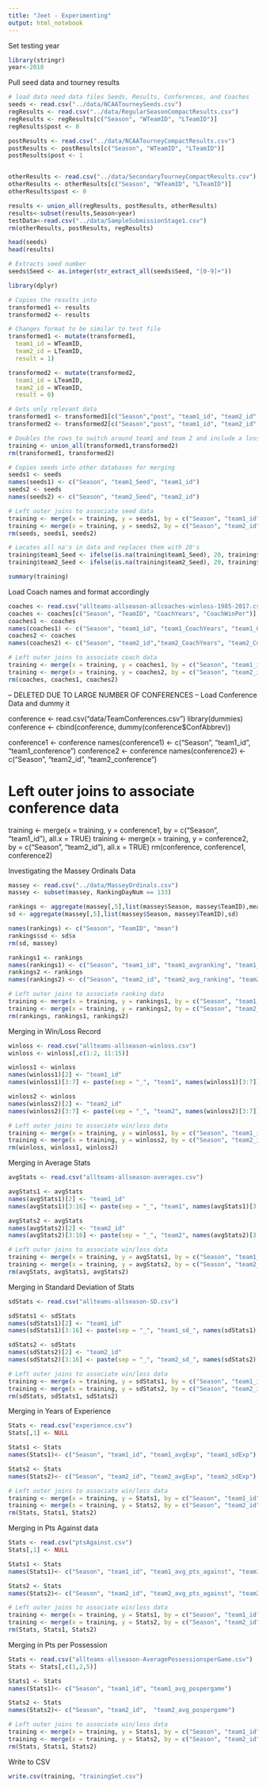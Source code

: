 ```yaml
---
title: "Jeet - Experimenting"
output: html_notebook
---
```



Set testing year
```r
library(stringr)
year<-2018
```


Pull seed data and tourney results
```r
# load data need data files Seeds, Results, Conferences, and Coaches
seeds <- read.csv("../data/NCAATourneySeeds.csv")
regResults <- read.csv("../data/RegularSeasonCompactResults.csv")
regResults <- regResults[c("Season", "WTeamID", "LTeamID")]
regResults$post <- 0

postResults <- read.csv("../data/NCAATourneyCompactResults.csv")
postResults <- postResults[c("Season", "WTeamID", "LTeamID")]
postResults$post <- 1


otherResults <- read.csv("../data/SecondaryTourneyCompactResults.csv")
otherResults <- otherResults[c("Season", "WTeamID", "LTeamID")]
otherResults$post <- 0

results <- union_all(regResults, postResults, otherResults)
results<-subset(results,Season<year)
testData<-read.csv("../data/SampleSubmissionStage1.csv")
rm(otherResults, postResults, regResults)
```

```r
head(seeds)
head(results)

# Extracts seed number
seeds$Seed <- as.integer(str_extract_all(seeds$Seed, "[0-9]+"))
```

```r
library(dplyr)

# Copies the results into 
transformed1 <- results
transformed2 <- results

# Changes format to be similar to test file
transformed1 <- mutate(transformed1,
  team1_id = WTeamID,
  team2_id = LTeamID,
  result = 1)

transformed2 <- mutate(transformed2,
  team1_id = LTeamID,
  team2_id = WTeamID,
  result = 0)

# Gets only relevant data
transformed1 <- transformed1[c("Season","post", "team1_id", "team2_id", "result")]
transformed2 <- transformed2[c("Season","post", "team1_id", "team2_id", "result")]

# Doubles the rows to switch around team1 and team 2 and include a loss
training <- union_all(transformed1,transformed2)
rm(transformed1, transformed2)
```


```r
# Copies seeds into other databases for merging
seeds1 <- seeds
names(seeds1) <- c("Season", "team1_Seed", "team1_id")
seeds2 <- seeds
names(seeds2) <- c("Season", "team2_Seed", "team2_id")

# Left outer joins to associate seed data
training <- merge(x = training, y = seeds1, by = c("Season", "team1_id"), all.x = TRUE)
training <- merge(x = training, y = seeds2, by = c("Season", "team2_id"), all.x = TRUE)
rm(seeds, seeds1, seeds2)
```


```r
# Locates all na's in data and replaces them with 20's
training$team1_Seed <- ifelse(is.na(training$team1_Seed), 20, training$team1_Seed)
training$team2_Seed <- ifelse(is.na(training$team2_Seed), 20, training$team2_Seed)

summary(training)
```

Load Coach names and format accordingly
```r
coaches <- read.csv("allteams-allseason-allcoaches-winloss-1985-2017.csv")
coaches <- coaches[c("Season", "TeamID", "CoachYears", "CoachWinPer")]
coaches1 <- coaches
names(coaches1) <- c("Season", "team1_id", "team1_CoachYears", "team1_CoachWinPer")
coaches2 <- coaches
names(coaches2) <- c("Season", "team2_id","team2_CoachYears", "team2_CoachWinPer")
```


```r
# Left outer joins to associate coach data
training <- merge(x = training, y = coaches1, by = c("Season", "team1_id"), all.x = TRUE)
training <- merge(x = training, y = coaches2, by = c("Season", "team2_id"), all.x = TRUE)
rm(coaches, coaches1, coaches2)
```


-- DELETED DUE TO LARGE NUMBER OF CONFERENCES --
Load Conference Data and dummy it

conference <- read.csv("data/TeamConferences.csv")
library(dummies)
conference <- cbind(conference, dummy(conference$ConfAbbrev))

conference1 <- conference
names(conference1) <- c("Season", "team1_id", "team1_conference")
conference2 <- conference
names(conference2) <- c("Season", "team2_id", "team2_conference")




# Left outer joins to associate conference data
training <- merge(x = training, y = conference1, by = c("Season", "team1_id"), all.x = TRUE)
training <- merge(x = training, y = conference2, by = c("Season", "team2_id"), all.x = TRUE)
rm(conference, conference1, conference2)


Investigating the Massey Ordinals Data
```r
massey <- read.csv("../data/MasseyOrdinals.csv")
massey <- subset(massey, RankingDayNum == 133)

rankings <- aggregate(massey[,5],list(massey$Season, massey$TeamID),mean)
sd <- aggregate(massey[,5],list(massey$Season, massey$TeamID),sd)

names(rankings) <- c("Season", "TeamID", "mean")
rankings$sd <- sd$x
rm(sd, massey)
```

```r
rankings1 <- rankings
names(rankings1) <- c("Season", "team1_id", "team1_avgranking", "team1_sdranking")
rankings2 <- rankings
names(rankings2) <- c("Season", "team2_id", "team2_avg_ranking", "team2_sd_ranking")

# Left outer joins to associate ranking data
training <- merge(x = training, y = rankings1, by = c("Season", "team1_id"), all.x = TRUE)
training <- merge(x = training, y = rankings2, by = c("Season", "team2_id"), all.x = TRUE)
rm(rankings, rankings1, rankings2)
```


Merging in Win/Loss Record
```r
winloss <- read.csv("allteams-allseason-winloss.csv")
winloss <- winloss[,c(1:2, 11:15)]

winloss1 <- winloss
names(winloss1)[2] <- "team1_id"
names(winloss1)[3:7] <- paste(sep = "_", "team1", names(winloss1)[3:7])

winloss2 <- winloss
names(winloss2)[2] <- "team2_id"
names(winloss2)[3:7] <- paste(sep = "_", "team2", names(winloss2)[3:7])

# Left outer joins to associate win/loss data
training <- merge(x = training, y = winloss1, by = c("Season", "team1_id"), all.x = TRUE)
training <- merge(x = training, y = winloss2, by = c("Season", "team2_id"), all.x = TRUE)
rm(winloss, winloss1, winloss2)
```


Merging in Average Stats
```r
avgStats <- read.csv("allteams-allseason-averages.csv")

avgStats1 <- avgStats
names(avgStats1)[2] <- "team1_id"
names(avgStats1)[3:16] <- paste(sep = "_", "team1", names(avgStats1)[3:16])

avgStats2 <- avgStats
names(avgStats2)[2] <- "team2_id"
names(avgStats2)[3:16] <- paste(sep = "_", "team2", names(avgStats2)[3:16])

# Left outer joins to associate win/loss data
training <- merge(x = training, y = avgStats1, by = c("Season", "team1_id"), all.x = TRUE)
training <- merge(x = training, y = avgStats2, by = c("Season", "team2_id"), all.x = TRUE)
rm(avgStats, avgStats1, avgStats2)
```

Merging in Standard Deviation of Stats
```r
sdStats <- read.csv("allteams-allseason-SD.csv")

sdStats1 <- sdStats
names(sdStats1)[2] <- "team1_id"
names(sdStats1)[3:16] <- paste(sep = "_", "team1_sd_", names(sdStats1)[3:16])

sdStats2 <- sdStats
names(sdStats2)[2] <- "team2_id"
names(sdStats2)[3:16] <- paste(sep = "_", "team2_sd_", names(sdStats2)[3:16])

# Left outer joins to associate win/loss data
training <- merge(x = training, y = sdStats1, by = c("Season", "team1_id"), all.x = TRUE)
training <- merge(x = training, y = sdStats2, by = c("Season", "team2_id"), all.x = TRUE)
rm(sdStats, sdStats1, sdStats2)
```

Merging in Years of Experience
```r
Stats <- read.csv("experience.csv")
Stats[,1] <- NULL

Stats1 <- Stats
names(Stats1)<- c("Season", "team1_id", "team1_avgExp", "team1_sdExp")

Stats2 <- Stats
names(Stats2)<- c("Season", "team2_id", "team2_avgExp", "team2_sdExp")

# Left outer joins to associate win/loss data
training <- merge(x = training, y = Stats1, by = c("Season", "team1_id"), all.x = TRUE)
training <- merge(x = training, y = Stats2, by = c("Season", "team2_id"), all.x = TRUE)
rm(Stats, Stats1, Stats2)
```


Merging in Pts Against data
```r
Stats <- read.csv("ptsAgainst.csv")
Stats[,1] <- NULL

Stats1 <- Stats
names(Stats1)<- c("Season", "team1_id", "team1_avg_pts_against", "team1_sd_pts_against")

Stats2 <- Stats
names(Stats2)<- c("Season", "team2_id", "team2_avg_pts_against", "team2_sd_pts_against")

# Left outer joins to associate win/loss data
training <- merge(x = training, y = Stats1, by = c("Season", "team1_id"), all.x = TRUE)
training <- merge(x = training, y = Stats2, by = c("Season", "team2_id"), all.x = TRUE)
rm(Stats, Stats1, Stats2)
```

Merging in Pts per Possession
```r
Stats <- read.csv("allteams-allseason-AveragePossessionsperGame.csv")
Stats <- Stats[,c(1,2,5)]

Stats1 <- Stats
names(Stats1)<- c("Season", "team1_id", "team1_avg_pospergame")

Stats2 <- Stats
names(Stats2)<- c("Season", "team2_id",  "team2_avg_pospergame")

# Left outer joins to associate win/loss data
training <- merge(x = training, y = Stats1, by = c("Season", "team1_id"), all.x = TRUE)
training <- merge(x = training, y = Stats2, by = c("Season", "team2_id"), all.x = TRUE)
rm(Stats, Stats1, Stats2)
```


Write to CSV
```r
write.csv(training, "trainingSet.csv")
```
